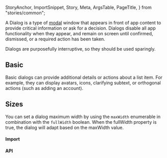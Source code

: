   StoryAnchor,
  ImportSnippet,
  Story,
  Meta,
  ArgsTable,
  PageTitle,
} from "stories/common";



<Meta title={title} component={Dialog} anchor />

<PageTitle
  title="Dialog"
  subtitle="Dialogs inform users about a task and can contain critical information, require decisions, or involve multiple tasks."
/>

A Dialog is a type of [modal](?path=/docs/utils-modal--basic) window that appears in front of app content to provide critical information or ask for a decision. Dialogs disable all app functionality when they appear, and remain on screen until confirmed, dismissed, or a required action has been taken.

Dialogs are purposefully interruptive, so they should be used sparingly.

## Basic

Basic dialogs can provide additional details or actions about a list item. For example, they can display avatars, icons, clarifying subtext, or orthogonal actions (such as adding an account).

<Story story={Basic} path={title} />

## Sizes

You can set a dialog maximum width by using the `maxWidth` enumerable in combination with the `fullWidth` boolean. When the fullWidth property is true, the dialog will adapt based on the maxWidth value.

<Story story={Sizes} path={title} />

#### Import

<ImportSnippet componentName={componentName} />

#### API

<Story name="API" disableCanvas />

<ArgsTable Component={Dialog} story="API" />

